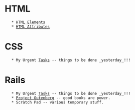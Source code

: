 = HTML =
    * [[HTML Elements]]
    * [[HTML Attributes]]
= CSS =
    * My Urgent [[Tasks]] -- things to be done _yesterday_!!!
= Rails =
    * My Urgent [[Tasks]] -- things to be done _yesterday_!!!
    * [[Project Gutenberg]] -- good books are power.
    * Scratch Pad -- various temporary stuff.
